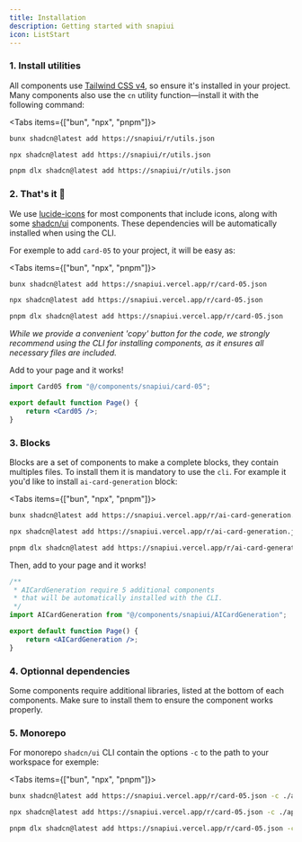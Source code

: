 ```yaml
---
title: Installation
description: Getting started with snapiui
icon: ListStart
---
```


### 1. Install utilities


All components use [Tailwind CSS v4](https://tailwindcss.com/docs/installation/framework-guides/nextjs), so ensure it's installed in your project.
Many components also use the `cn` utility function—install it with the following command:

<Tabs items={["bun", "npx", "pnpm"]}>
 
```bash tab="bun"
bunx shadcn@latest add https://snapiui/r/utils.json
```
 
```bash tab="npx"
npx shadcn@latest add https://snapiui/r/utils.json
```

```bash tab="pnpm"
pnpm dlx shadcn@latest add https://snapiui/r/utils.json
```

</Tabs>

### 2. That's it 🎉

We use [lucide-icons](https://lucide.dev/guide/installation) for most components that include icons, along with some [shadcn/ui](https://ui.shadcn.com/) components. These dependencies will be automatically installed when using the CLI.

For exemple to add `card-05` to your project, it will be easy as:

<Tabs items={["bun", "npx", "pnpm"]}>
 
```bash tab="bun"
bunx shadcn@latest add https://snapiui.vercel.app/r/card-05.json
```
 
```bash tab="npx"
npx shadcn@latest add https://snapiui.vercel.app/r/card-05.json
```

```bash tab="pnpm"
pnpm dlx shadcn@latest add https://snapiui.vercel.app/r/card-05.json
```

</Tabs>

_While we provide a convenient 'copy' button for the code, we strongly recommend using the CLI for installing components, as it ensures all necessary files are included._

Add to your page and it works!

```jsx
import Card05 from "@/components/snapiui/card-05";

export default function Page() {
    return <Card05 />;
}
```


### 3. Blocks

Blocks are a set of components to make a complete blocks, they contain multiples files. To install them it is mandatory to use the `cli`. For example it you'd like to install `ai-card-generation` block:

<Tabs items={["bun", "npx", "pnpm"]}>
 
```bash tab="bun"
bunx shadcn@latest add https://snapiui.vercel.app/r/ai-card-generation.json
```
 
```bash tab="npx"
npx shadcn@latest add https://snapiui.vercel.app/r/ai-card-generation.json
```

```bash tab="pnpm"
pnpm dlx shadcn@latest add https://snapiui.vercel.app/r/ai-card-generation.json
```

</Tabs>

Then, add to your page and it works!

```jsx
/**
 * AICardGeneration require 5 additional components
 * that will be automatically installed with the CLI.
 */
import AICardGeneration from "@/components/snapiui/AICardGeneration";

export default function Page() {
    return <AICardGeneration />;
}
```

### 4. Optionnal dependencies

Some components require additional libraries, listed at the bottom of each components. Make sure to install them to ensure the component works properly.

### 5. Monorepo

For monorepo `shadcn/ui` CLI contain the options `-c` to the path to your workspace for exemple:

<Tabs items={["bun", "npx", "pnpm"]}>
 
```bash tab="bun"
bunx shadcn@latest add https://snapiui.vercel.app/r/card-05.json -c ./apps/www
```
 
```bash tab="npx"
npx shadcn@latest add https://snapiui.vercel.app/r/card-05.json -c ./apps/www
```

```bash tab="pnpm"
pnpm dlx shadcn@latest add https://snapiui.vercel.app/r/card-05.json -c ./apps/www
```

</Tabs>